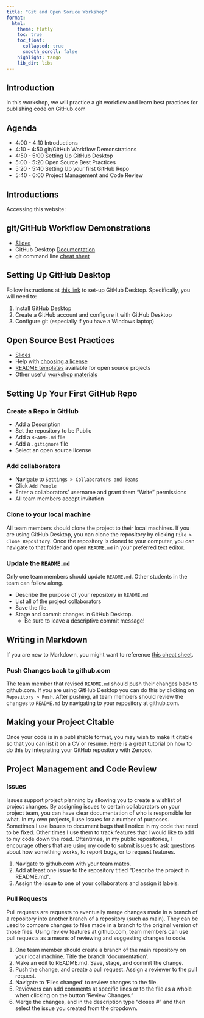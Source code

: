 ```yaml
---
title: "Git and Open Soruce Workshop"
format: 
  html:
    theme: flatly
    toc: true
    toc_float:
      collapsed: true
      smooth_scroll: false
    highlight: tango
    lib_dir: libs
---
```



## Introduction

In this workshop, we will practice a git workflow and learn best practices for publishing code on GitHub.com

## Agenda

- 4:00 - 4:10 Introductions
- 4:10 - 4:50 git/GitHub Workflow Demonstrations
- 4:50 - 5:00 Setting Up GitHub Desktop
- 5:00 - 5:20 Open Source Best Practices
- 5:20 - 5:40 Setting Up your first GitHub Repo
- 5:40 - 6:00 Project Management and Code Review

## Introductions

Accessing this website:



## git/GitHub Workflow Demonstrations

- [Slides](slides/git-demonstration.html)
- GitHub Desktop [Documentation](https://docs.github.com/en/desktop)
- git command line [cheat sheet](https://education.github.com/git-cheat-sheet-education.pdf)

## Setting Up GitHub Desktop

Follow instructions at [this link](https://docs.github.com/en/desktop/installing-and-authenticating-to-github-desktop/setting-up-github-desktop) to set-up GitHub Desktop. Specifically, you will need to:

1. Install GitHub Desktop
2. Create a GitHub account and configure it with GitHub Desktop
3. Configure git (especially if you have a Windows laptop)

## Open Source Best Practices

- [Slides](slides/open-source.html)
- Help with [choosing a license](https://choosealicense.com/)
- [README templates](https://www.readme-templates.com/) available for open source projects 
- Other useful [workshop materials](https://open-source-for-researchers.github.io/open-source-workshop/01-what-is-open-source)

## Setting Up Your First GitHub Repo

### Create a Repo in GitHub

  - Add a Description
  - Set the repository to be Public
  - Add a `README.md` file
  - Add a `.gitignore` file
  - Select an open source license

### Add collaborators

  - Navigate to `Settings > Collaborators and Teams`
  - Click `Add People`
  - Enter a collaborators' username and grant them "Write" permissions
  - All team members accept invitation
  
### Clone to your local machine

All team members should clone the project to their local machines. If you are using GitHub Desktop, you can clone the repository by clicking `File > Clone Repository`. Once the repository is cloned to your computer, you can navigate to that folder and open `README.md` in your preferred text editor. 

### Update the `README.md`

Only one team members should update `README.md`. Other students in the team can follow along. 

  - Describe the purpose of your repository in `README.md`
  - List all of the project collaborators
  - Save the file. 
  - Stage and commit changes in GitHub Desktop. 
    - Be sure to leave a descriptive commit message!
  
::: callout-tip
## Writing in Markdown

If you are new to Markdown, you might want to reference [this cheat sheet](https://www.markdownguide.org/cheat-sheet/).

:::


### Push Changes back to github.com

The team member that revised `README.md` should push their changes back to github.com. If you are using GitHub Desktop you can do this by clicking on `Repository > Push`. After pushing, all team members should review the changes to `README.md` by navigating to your repository at github.com.


::: callout-tip
## Making your Project Citable

Once your code is in a publishable format, you may wish to make it citable so that you can list it on a CV or resume. [Here](https://coderefinery.github.io/github-without-command-line/doi/) is a great tutorial on how to do this by integrating your GitHub repository with Zenodo.

:::

## Project Management and Code Review

### Issues

Issues support project planning by allowing you to create a wishlist of project changes. By assigning issues to certain collaborators on your project team, you can have clear documentation of who is responsible for what. In my own projects, I use Issues for a number of purposes. Sometimes I use Issues to document bugs that I notice in my code that need to be fixed. Other times I use them to track features that I would like to add to my code down the road. Oftentimes, in my public repositories, I encourage others that are using my code to submit issues to ask questions about how something works, to report bugs, or to request features.

1. Navigate to github.com with your team mates.
2. Add at least one issue to the repository titled "Describe the project in README.md". 
3. Assign the issue to one of your collaborators and assign it labels. 

### Pull Requests

Pull requests are requests to eventually merge changes made in a branch of a repository into another branch of a repository (such as main). They can be used to compare changes to files made in a branch to the original version of those files. Using review features at github.com, team members can use pull requests as a means of reviewing and suggesting changes to code. 

1. One team member should create a branch of the main repository on your local machine. Title the branch 'documentation'.
2. Make an edit to README.md. Save, stage, and commit the change. 
3. Push the change, and create a pull request. Assign a reviewer to the pull request. 
4. Navigate to 'Files changed' to review changes to the file. 
5. Reviewers can add comments at specific lines or to the file as a whole when clicking on the button 'Review Changes."
6. Merge the changes, and in the description type "closes #" and then select the issue you created from the dropdown.
